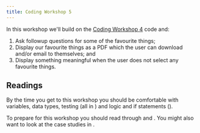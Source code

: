 ```yaml
---
title: Coding Workshop 5
---
```


In this workshop we'll build on the [Coding Workshop 4](/docs/coding_exercises/coding_workshop_4) code and:

1. Ask followup questions for some of the favourite things;
1. Display our favourite things as a PDF which the user can download and/or email to themselves; and
1. Display something meaningful when the user does not select any favourite things.

## Readings
By the time you get to this workshop you should be comfortable with
variables, data types, testing (all in <DisplayChapter chapter='chapter_02'/>) and
logic and if statements (<DisplayChapter chapter='chapter_03'/>).

To prepare for this workshop you should read through <DisplayChapter chapter='chapter_05' />
and <DisplayChapter chapter='chapter_08' />.
You might also want to look at the case studies in <DisplayChapter chapter='chapter_06' />.
